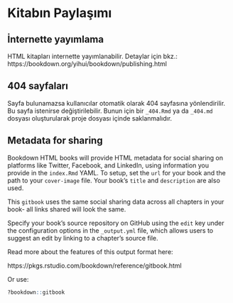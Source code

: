# Kitabın Paylaşımı

## İnternette yayımlama

HTML kitapları internette yayımlanabilir. Detaylar için bkz.: https://bookdown.org/yihui/bookdown/publishing.html

## 404 sayfaları

Sayfa bulunamazsa kullanıcılar otomatik olarak 404 sayfasına yönlendirilir. Bu sayfa istenirse değiştirilebilir. Bunun için bir `_404.Rmd` ya da  `_404.md` dosyası oluşturularak proje dosyası içinde saklanmalıdır.  

## Metadata for sharing

Bookdown HTML books will provide HTML metadata for social sharing on platforms like Twitter, Facebook, and LinkedIn, using information you provide in the `index.Rmd` YAML. To setup, set the `url` for your book and the path to your `cover-image` file. Your book's `title` and `description` are also used.



This `gitbook` uses the same social sharing data across all chapters in your book- all links shared will look the same.

Specify your book's source repository on GitHub using the `edit` key under the configuration options in the `_output.yml` file, which allows users to suggest an edit by linking to a chapter's source file. 

Read more about the features of this output format here:

https://pkgs.rstudio.com/bookdown/reference/gitbook.html

Or use:

```r
?bookdown::gitbook
```


